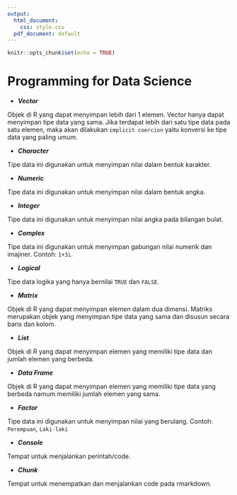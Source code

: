```yaml
---
output:
  html_document: 
    css: style.css
  pdf_document: default
---
```


```r
knitr::opts_chunk$set(echo = TRUE)
```

# Programming for Data Science

- ***Vector***

Objek di R yang dapat menyimpan lebih dari 1 elemen. Vector hanya dapat menyimpan tipe data yang sama. Jika terdapat lebih dari satu tipe data pada satu elemen, maka akan dilakukan `implicit coercion` yaitu konversi ke tipe data yang paling umum.

- ***Character***

Tipe data ini digunakan untuk menyimpan nilai dalam bentuk karakter.

- ***Numeric***

Tipe data ini digunakan untuk menyimpan nilai dalam bentuk angka.

- ***Integer***

Tipe data ini digunakan untuk menyimpan nilai angka pada bilangan bulat.

- ***Complex***

Tipe data ini digunakan untuk menyimpan gabungan nilai numerik dan imajiner. Contoh: `1+3i`.

- ***Logical***

Tipe data logika yang hanya bernilai `TRUE` dan `FALSE`. 

- ***Matrix***

Objek di R yang dapat menyimpan elemen dalam dua dimensi. Matriks merupakan objek yang menyimpan tipe data yang sama dan disusun secara baris dan kolom.

- ***List***

Objek di R yang dapat menyimpan elemen yang memiliki tipe data dan jumlah elemen yang berbeda.

- ***Data Frame***

Objek di R yang dapat menyimpan elemen yang memiliki tipe data yang berbeda namum memiliki jumlah elemen yang sama.

- ***Factor***

Tipe data ini digunakan untuk menyimpan nilai yang berulang. Contoh: `Perempuan`, `Laki-laki`

- ***Console***

Tempat untuk menjalankan perintah/code.

- ***Chunk***

Tempat untuk menempatkan dan menjalankan code pada rmarkdown.
